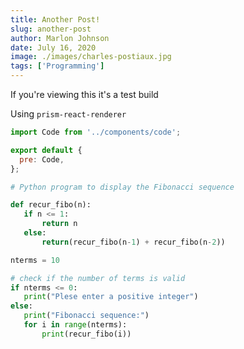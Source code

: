 ---
title: Another Post!
slug: another-post
author: Marlon Johnson
date: July 16, 2020
image: ./images/charles-postiaux.jpg
tags: ['Programming']
---

If you're viewing this it's a test build

Using `prism-react-renderer`

```jsx
import Code from '../components/code';

export default {
  pre: Code,
};
```

```python
# Python program to display the Fibonacci sequence

def recur_fibo(n):
   if n <= 1:
       return n
   else:
       return(recur_fibo(n-1) + recur_fibo(n-2))

nterms = 10

# check if the number of terms is valid
if nterms <= 0:
   print("Plese enter a positive integer")
else:
   print("Fibonacci sequence:")
   for i in range(nterms):
       print(recur_fibo(i))

```

